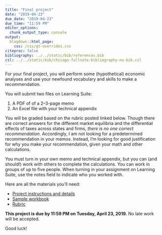```yaml
---
title: "Final project"
date: "2019-04-23"
due_date: "2019-04-23"
due_time: "11:59 PM"
editor_options: 
  chunk_output_type: console
output:
  blogdown::html_page:
    css: /css/gt-overrides.css
citeproc: false
bibliography: ../../static/bib/references.bib
csl: ../../static/bib/chicago-fullnote-bibliography-no-bib.csl
---
```


For your final project, you will perform some (hypothetical) economic analyses and use your newfound vocabulary and skills to make a recommendation. 

You will submit two files on Learning Suite:

1. A PDF of of a 2–3-page memo
2. An Excel file with your technical appendix

You will be graded based on the rubric posted linked below. Though there are correct answers for the different market equilibria and the differential effects of taxes across states and firms, *there is no one correct recommendation*. Accordingly, I am not looking for a predetermined recommendation in your memos. Instead, I'm looking for good justification for why you make your recommendation, given your math and other calculations.

You must turn in your own memo and technical appendix, but you can (and should!) work with others to complete the calculations. You can work in groups of up to five people. When turning in your assignment on Learning Suite, use the notes field to indicate who you worked with.

Here are all the materials you'll need:

- [<i class="far fa-file-pdf"></i> Project instructions and details](/files/mpa612_w19_final-project.pdf)
- [<i class="fas fa-file-excel"></i> Sample workbook](/files/sample-workbook-fixed.xlsx)
- [<i class="fas fa-file-excel"></i> Rubric](/files/final-project-rubric.xlsx)

**This project is due by 11:59 PM on Tuesday, April 23, 2019.** No late work will be accepted.

Good luck!
